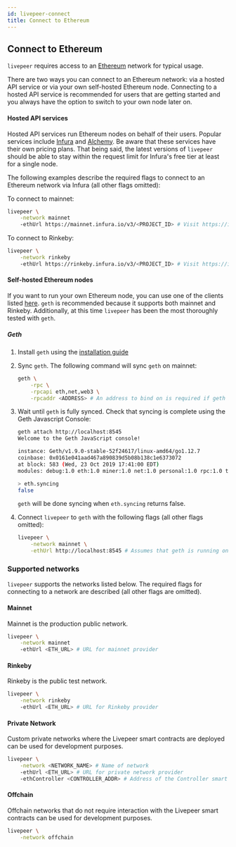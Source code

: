 ```yaml
---
id: livepeer-connect
title: Connect to Ethereum
---
```


## Connect to Ethereum

`livepeer` requires access to an [Ethereum](https://ethereum.org/en/) network
for typical usage.

There are two ways you can connect to an Ethereum network: via a hosted API
service or via your own self-hosted Ethereum node. Connecting to a hosted API
service is recommended for users that are getting started and you always have
the option to switch to your own node later on.

#### Hosted API services

Hosted API services run Ethereum nodes on behalf of their users. Popular
services include [Infura](https://infura.io/) and
[Alchemy](https://alchemyapi.io/). Be aware that these services have their own
pricing plans. That being said, the latest versions of `livepeer` should be able
to stay within the request limit for Infura's free tier at least for a single
node.

The following examples describe the required flags to connect to an Ethereum
network via Infura (all other flags omitted):

To connect to mainnet:

```bash
livepeer \
    -network mainnet
    -ethUrl https://mainnet.infura.io/v3/<PROJECT_ID> # Visit https://infura.io to obtain a PROJECT_ID
```

To connect to Rinkeby:

```bash
livepeer \
    -network rinkeby
    -ethUrl https://rinkeby.infura.io/v3/<PROJECT_ID> # Visit https://infura.io to obtain a PROJECT_ID
```

#### Self-hosted Ethereum nodes

If you want to run your own Ethereum node, you can use one of the clients listed
[here](https://docs.ethhub.io/using-ethereum/running-an-ethereum-node/). `geth`
is recommended because it supports both mainnet and Rinkeby. Additionally, at
this time `livepeer` has been the most thoroughly tested with `geth`.

##### Geth

1. Install `geth` using the
   [installation guide](https://geth.ethereum.org/docs/install-and-build/installing-geth)

2. Sync `geth`. The following command will sync `geth` on mainnet:

   ```bash
   geth \
       -rpc \
       -rpcapi eth,net,web3 \
       -rpcaddr <ADDRESS> # An address to bind on is required if geth is running on a different machine than livepeer
   ```

3. Wait until `geth` is fully synced. Check that syncing is complete using the
   Geth Javascript Console:

   ```bash
   geth attach http://localhost:8545
   Welcome to the Geth JavaScript console!

   instance: Geth/v1.9.0-stable-52f24617/linux-amd64/go1.12.7
   coinbase: 0x0161e041aad467a890839d5b08b138c1e6373072
   at block: 583 (Wed, 23 Oct 2019 17:41:00 EDT)
   modules: debug:1.0 eth:1.0 miner:1.0 net:1.0 personal:1.0 rpc:1.0 txpool:1.0 web3:1.0

   > eth.syncing
   false
   ```

   `geth` will be done syncing when `eth.syncing` returns false.

4. Connect `livepeer` to `geth` with the following flags (all other flags
   omitted):

   ```bash
   livepeer \
       -network mainnet \
       -ethUrl http://localhost:8545 # Assumes that geth is running on the same machine as livepeer
   ```

### Supported networks

`livepeer` supports the networks listed below. The required flags for connecting
to a network are described (all other flags are omitted).

#### Mainnet

Mainnet is the production public network.

```bash
livepeer \
    -network mainnet
    -ethUrl <ETH_URL> # URL for mainnet provider
```

#### Rinkeby

Rinkeby is the public test network.

```bash
livepeer \
    -network rinkeby
    -ethUrl <ETH_URL> # URL for Rinkeby provider
```

#### Private Network

Custom private networks where the Livepeer smart contracts are deployed can be
used for development purposes.

```bash
livepeer \
    -network <NETWORK_NAME> # Name of network
    -ethUrl <ETH_URL> # URL for private network provider
    -ethController <CONTROLLER_ADDR> # Address of the Controller smart contract deployed on the private network
```

#### Offchain

Offchain networks that do not require interaction with the Livepeer smart
contracts can be used for development purposes.

```bash
livepeer \
    -network offchain
```




